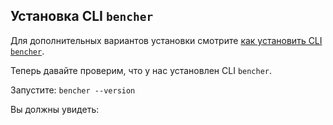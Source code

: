 
## Установка CLI `bencher`

<CliInstallScripts />

Для дополнительных вариантов установки смотрите [как установить CLI `bencher`](/docs/ru/how-to/install-cli).

Теперь давайте проверим, что у нас установлен CLI `bencher`.

Запустите: `bencher --version`

Вы должны увидеть:

<QSCliVersionOutput />